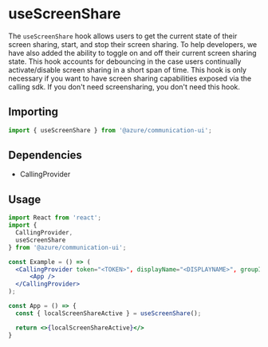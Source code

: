 
<Meta title="Hooks/Calling/useScreenShare" />

# useScreenShare

The `useScreenShare` hook allows users to get the current state of their screen sharing, start, and stop their screen sharing.
To help developers, we have also added the ability to toggle on and off their current screen sharing state. This hook accounts for
debouncing in the case users continually activate/disable screen sharing in a short span of time. This hook is only necessary if you
want to have screen sharing capabilities exposed via the calling sdk. If you don't need screensharing, you don't need this hook.

## Importing

```javascript
import { useScreenShare } from '@azure/communication-ui';
```

## Dependencies

- CallingProvider

## Usage

```jsx
import React from 'react';
import {
  CallingProvider,
  useScreenShare
} from '@azure/communication-ui';

const Example = () => (
  <CallingProvider token="<TOKEN>", displayName="<DISPLAYNAME>", groupId="<GROUPID>">
      <App />
  </CallingProvider>
);

const App = () => {
  const { localScreenShareActive } = useScreenShare();

  return <>{localScreenShareActive}</>
}
```
